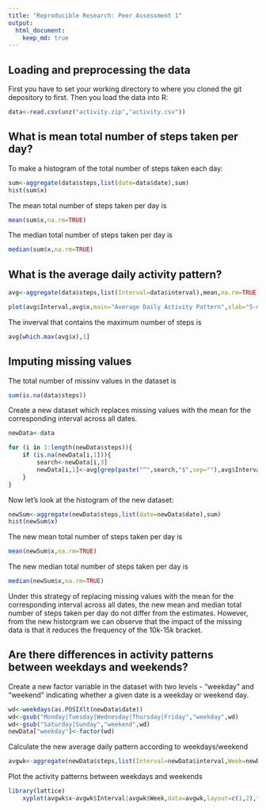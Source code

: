 ```yaml
---
title: "Reproducible Research: Peer Assessment 1"
output: 
  html_document:
    keep_md: true
---
```



## Loading and preprocessing the data
First you have to set your working directory to where you cloned the git depository to first. Then you load the data into R:
```r
data<-read.csv(unz("activity.zip","activity.csv"))
```

## What is mean total number of steps taken per day?
To make a histogram of the total number of steps taken each day:
```r
sum<-aggregate(data$steps,list(date=data$date),sum)
hist(sum$x)
```

The mean total number of steps taken per day is
```r
mean(sum$x,na.rm=TRUE)
```

The median total number of steps taken per day is
```r
median(sum$x,na.rm=TRUE)
```
## What is the average daily activity pattern?
```r
avg<-aggregate(data$steps,list(Interval=data$interval),mean,na.rm=TRUE)

plot(avg$Interval,avg$x,main="Average Daily Activity Pattern",xlab="5-minute Intervals",ylab="Avg num of steps",type="l")
```

The inverval that contains the maximum number of steps is
```r
avg[which.max(avg$x),1]
```

## Imputing missing values
The total number of missinv values in the dataset is
```r
sum(is.na(data$steps))
```

Create a new dataset which replaces missing values with the mean for the corresponding interval across all dates.
```r
newData<-data

for (i in 1:length(newData$steps)){
    if (is.na(newData[i,1])){
        search<-newData[i,3]
        newData[i,1]<-avg[grep(paste("^",search,"$",sep=""),avg$Interval),2]
    }
}
```

Now let's look at the histogram of the new dataset:
```r
newSum<-aggregate(newData$steps,list(date=newData$date),sum)
hist(newSum$x)
```

The new mean total number of steps taken per day is
```r
mean(newSum$x,na.rm=TRUE)
```

The new median total number of steps taken per day is
```r
median(newSum$x,na.rm=TRUE)
```

Under this strategy of replacing missing values with the mean for the corresponding interval across all dates, the new mean and median total number of steps taken per day do not differ from the estimates. However, from the new historgram we can observe that the impact of the missing data is that it reduces the frequency of the 10k-15k bracket. 

## Are there differences in activity patterns between weekdays and weekends?

Create a new factor variable in the dataset with two levels - "weekday" and "weekend" indicating whether a given date is a weekday or weekend day.
```r
wd<-weekdays(as.POSIXlt(newData$date))
wd<-gsub("Monday|Tuesday|Wednesday|Thursday|Friday","weekday",wd)
wd<-gsub("Saturday|Sunday","weekend",wd)
newData["weekday"]<-factor(wd)
```

Calculate the new average daily pattern according to weekdays/weekend
```r
avgwk<-aggregate(newData$steps,list(Interval=newData$interval,Week=newData$weekday),mean,na.rm=TRUE)
```

Plot the activity patterns between weekdays and weekends
```r
library(lattice)
    xyplot(avgwk$x~avgwk$Interval|avgwk$Week,data=avgwk,layout=c(1,2),type="l")
```
